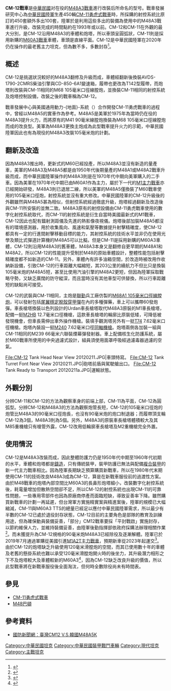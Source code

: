 {{noteTA
|1=zh-hans:毫米;zh-hk:毫米;zh-tw:公釐;
|2=zh-hans:米;zh-hk:米;zh-tw:公尺;
|3=zh-hans:坦克;zh-hk:坦克;zh-tw:戰車;
|4=zh-hans:主战坦克;zh-hk:主戰坦克;zh-tw:主力戰車;
}}
{{Infobox weapon
|is_vehicle=yes
|名稱= -{CM-12主力戰車}- [[File:Flag_of_the_Republic_of_China.svg|30px]]
|圖片= [[File:CM-12_Tank_in_ROCA_Infantry_School_20120211a.JPG|300px]]
|照片說明= 陸軍步兵學校校慶展示之CM-12戰車。
|類型= [[主力戰車|主力戰車]]
|代號= CM-12
|服役= 1990年
|退役=
|產地= {{ROC}}
|設計= 中華民國戰甲車發展中心
|生產= 中華民國戰甲車發展中心
|產量= 100輛
|造價= 350萬美元
|用戶= {{ROCA}}
|衍生=
|乘員= 4人
|長度= 6.95米（不計算砲管）<br />9.30米（含砲管）
|闊度= 3.65米
|高度= 3.1米
|重量= 48.5噸
|裝甲= 均質鋼裝甲
|主要=[[L7線膛炮|M68A1 52倍徑105毫米線膛炮]]
|次要= [[M240通用機槍|M240]] 7.62毫米[[同軸武器|同軸機槍]]<br />
[[T74排用機槍|T74]] 7.62mm毫米機槍<br />
[[白朗寧M2重機槍|M2HB]] 12.7毫米機槍
|引擎= AVDS-1790-2C氣冷雙渦輪V型12汽缸柴油引擎
|引擎馬力= 750匹 
|懸掛= 扭力桿
|平地時速= 48公里／小時
|馬力／重量= 15匹／噸
|行動= 203公里
|使用國= {{ROC}}
}}
{{Commonscat|CM-12}}
'''CM-12戰車'''是[[中華民國|中華民國]]对在役的[[M48坦克|M48A3戰車]]進行改裝后所命名的型号。戰車發展研究中心為[[中華民國陸軍|中華民國陸軍]]生產450輛[[CM-11勇虎式戰車|CM-11勇虎式戰車]]時，所採購的射控系統比原訂的450套額外多出100套，陸軍於是利用這些多出的裝備為使用中的M48A3戰車進行升級，改裝完成的時間點約在1993年或以前。CM-12和CM-11在外觀的最大分別，是CM-12沿用M48A3的車體和炮塔，所以車頭呈圓弧狀，CM-11則是採用新購的[[M60巴頓坦克|M60A3戰車]]車體，車頭是直線平面。CM-12是中華民國陸軍在2020年仍在操作的最老舊主力坦克，但為數不多，多數封存<ref>{{cite web |title=妥善率不佳 CM12戰車擴大封存 |url=https://news.ltn.com.tw/news/politics/paper/1177936 |website=news.ltn.com.tw |publisher=自由時報 |accessdate=2018-02-21 |archive-date=2018-02-28 |archive-url=https://web.archive.org/web/20180228081444/http://news.ltn.com.tw/news/politics/paper/1177936 |dead-url=no }}</ref>。

== 概述 ==
CM-12是挑選狀況較好的M48A3翻修及升級而成，車體經翻新後換裝AVDS-1790-2CMRS柴油引擎與CD-850-6A1變速箱，履帶也更改為T142型履帶，而炮塔則改裝與CM-11相同的M68 105毫米口徑線膛炮，並換裝CM-11相同的射控系統及炮塔控制設備，改裝之後的戰車稱為CM-12。

戰車發展中心與美國通用動力-{地面}-系統（{{tsl|en|General Dynamics Land Systems}}）合作開發CM-11勇虎戰車的過程中，曾經以M48A5的實車作為參考。M48A5是美軍於1975年為當時仍在役的M48A3提升火力，而將原有的M41 90毫米線膛炮換裝為M68 105毫米口徑線膛炮而成的改良型。美軍為M48A3更換主炮成為此型戰車提升火力的示範，中華民國陸軍因此也有為現役的M48A3改裝105毫米炮的計劃。

== 翻新及改造 ==
因為M48A3推出時，更新式的M60已經投產，所以M48A3並沒有新造的量產車，美軍的M48A3及M48A5都是由1950年代後期量產的M48A1或M48A2戰車升級而成，而中華民國陸軍操作的M48A3則是在1970年代中期向美軍購入的二手車。因為美軍在1970年代中期已由M60A1作為主力，屬於下一代的[[M1主力戰車|M1主力戰車]]亦已經開始研發，M48A3則已退居二線，所以美軍的M48A5僅換裝了M60戰車使用的105毫米口徑炮，射控系統並沒有重大修改。中華民國陸軍的CM-12升級後的外觀雖然與M48A5甚為相似，但射控系統經過徹底升級，炮塔經過翻新及改造後與CM-11所安裝的並無二致。M48A3原有的射控設備由CM-11勇虎戰車使用的數字化射控系統取代，而CM-11的射控系統是衍生自當時美國最新式的M1戰車，CM-12因此也配有鐳射測距儀及先進的熱影像夜視儀。炮塔後部加裝M48A5都沒有的環境感測器，用於收集風向、風速和氣壓等數據提升射擊精確度，使CM-12都具有一定的行進間射擊移動目標的能力，其射控系統的技術水平並非仍在使用光學及類比式彈道計算機的M48A5可以比擬。但是CM-11是採用新購的M60A3車體，CM-12則沿用M48A3的舊車體，M48A3本身又是翻修自更早期的M48A1和M48A2，所以CM-12的性能提升受制於M48的原始車體設計，整體性能包括射擊精確度都不如新造的CM-11。另外，車體內有許多油箱空間，於改造時被改用作收納新設備，引致CM-12的行車距離大幅縮短，其203公里的續航力不但比只是換裝105毫米炮的M48A5短，甚至比使用汽油引擎的M48A2更短，但因為陸軍採取戰略守勢，又缺乏廣闊的防守縱深，而且當時沒有其他車型可供替換，所以行車距離短的缺點尚可接受。

CM-12的武裝與CM-11相同，主炮是[[聯勤|聯勤]]兵工廠仿製的[[L7線膛炮|M68A1 105毫米口徑線膛炮]]，可以發射包括[[尾翼穩定脫殼穿甲彈|尾翼穩定脫殼穿甲彈]]在內的多種彈藥，車上可以攜帶60發炮彈。車長槍塔換裝以色列設計的Urdan車長槍塔取代M48A3原裝的M1車長槍塔，配備一挺[[白朗寧M2重機槍|M2HB]] 12.7毫米口徑機槍，這款車長槍塔的輪廓比原裝低矮，可降低被發現機會，但車長需伸出車外操作機槍。裝填手觀測塔另外有一挺[[T74排用機槍|T74]] 7.62毫米口徑機槍。炮塔內裝設一挺[[M240通用機槍|M240]] 7.62毫米口徑[[同軸武器|同軸機槍]]。炮塔兩側各加裝一組與CM-11相同的M239 66毫米六聯裝煙幕彈發射器。車上配備核生化防護系統，屬於M60戰車所使用的中央過濾式設計，組員須使用面罩呼吸經過濾毒器過濾的空氣。

<gallery>
File:CM-12 Tank Head Near View 20120211.JPG|車頭特寫。
File:CM-12 Tank Turret Font Near View 20120211.JPG|砲塔前盾與駕駛艙出口。
File:CM-12 Tank Ready to Transport 20120211a.JPG|運輸狀態。
</gallery>

== 外觀分別 ==
分辨CM-11和CM-12的方法為觀察車身的前端上部，CM-11為平面，CM-12為圓弧型。分辨CM-12和M48A3的方法為觀察炮管長短，CM-12的105毫米口徑炮的炮管比M48A3的90毫米口徑炮長，也沒有90毫米炮的炮口制退器；而履帶頂支輪CM-12為3個，M48A3則為5個。另外，M48A3的原裝車長槍塔體積較大及其M85重機槍只有槍管外露，CM-12改用低輪廓車長槍塔及M2重機槍完全外置。

== 使用情況 ==
CM-12是M48A3改裝而成，因此整體防護力仍是1950年代中期至1960年代初期的水平，車體和炮塔都是[[鑄造|鑄造]]，只有傳統裝甲，裝甲防護已無法與配備[[複合裝甲|複合裝甲]]的新一代主力戰車相比。因為陸軍長期缺乏預算購買新戰車，所以在1980年代末期使用CM-11的技術改良M48A3成為CM-12，算是在新戰車服役前的過渡性方案。由於M48戰車的炮塔內部空間比M60A3的長鼻形炮塔細小，改裝數字化射控系統後，耗電量增加但散熱空間卻不足，所以CM-12的射控系統也出現CM-11的可靠性問題，一些專用零部件也因為原廠商停產而面臨短缺，導致妥善率下降。雖然購買新戰車的計劃一再延遲，但台灣軍方實施精實案與精進案後，陸軍的規模已大幅縮減，CM-11與M60A3 TTS的總量已經足以應付中華民國陸軍需求，所以最少有半數的CM-12已處於退役封存狀態，CM-12目前的主要角色是部隊的教育及訓練用途，但為確保動員裝備妥善，「部分」CM12戰車要採「平封戰啟」實施封存，以節約維保人力，並維持裝備妥善，由陸軍後勤指揮部依政府採購法辦理相關作業<ref>{{cite web |author=記者羅添斌 |url=https://news.ltn.com.tw/news/politics/paper/1177936 |title=妥善率不佳 CM12戰車擴大封存 |work=自由時報 |publisher=自由時報 |accessdate=2018-02-21 |archive-date=2018-02-28 |archive-url=https://web.archive.org/web/20180228081444/http://news.ltn.com.tw/news/politics/paper/1177936 |language=zh-tw |dead-url=no }}</ref>。而未獲提升為CM-12規格的90毫米炮M48A3已經除役及逐漸解體。陸軍已於2019年7月通過軍購從美國引進[[M1艾布蘭主力戰車|M1A2T主力戰車]]，預期新車從2023年起運交<ref>{{cite news |title=首批M1A2T戰車2022年在美交貨　2023年運抵台灣 |url=https://www.ettoday.net/news/20190925/1542934.htm |accessdate=2019-09-29 |work=東森新聞 |archive-date=2019-09-29 |archive-url=https://web.archive.org/web/20190929093948/https://www.ettoday.net/news/20190925/1542934.htm |dead-url=no }}</ref>。由於CM-12的炮塔缺乏升級使用120毫米滑膛炮的空間，而其已使用數十年的車體及老舊的懸掛系統也難以承受120毫米滑膛炮開火時的後坐力，其升級潛力相形之下不及炮塔較大及車體較新的M60A3<ref>{{cite web |title=M60A3戰車升級案 陸軍證實評估中 |url=https://news.ltn.com.tw/news/politics/breakingnews/2845634 |website=news.ltn.com.tw |publisher=自由時報 |accessdate=2019-10-31 |archive-date=2019-10-31 |archive-url=https://web.archive.org/web/20191031115914/https://news.ltn.com.tw/news/politics/breakingnews/2845634 |dead-url=no }}</ref>，因為CM-12缺乏改良升級的價值，所以此型戰車將在新戰車服役後全面淘汰，但何時全數除役尚未有時間表。

== 參見 ==
* [[CM-11勇虎式戰車|CM-11勇虎式戰車]]
* [[M48巴頓|M48巴頓]]

== 參考資料 ==
{{reflist}}
* [https://web.archive.org/web/20100401172444/http://www.ewdefense.com/weapon.asp?wno=53 國防新聞網：臺灣CM12 V.S.韓國M48A5K]

{{中華民國國防工業}}
{{中華民國研製的裝甲車}}
{{中華民國陸軍軍備}}

[[Category:中華民國坦克|Category:中華民國坦克]]
[[Category:中華民國裝甲戰鬥車輛|Category:中華民國裝甲戰鬥車輛]]
[[Category:現代坦克|Category:現代坦克]]
[[Category:主戰坦克|Category:主戰坦克]]